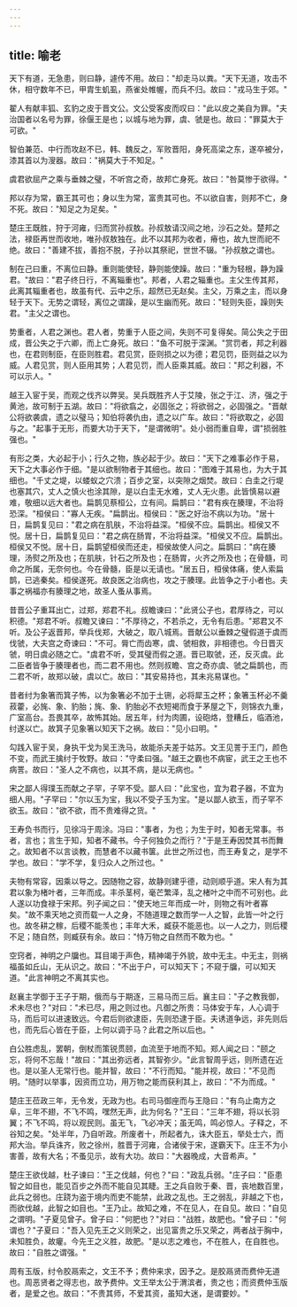 ```yaml
---
---
---
```

title: 喻老
---




天下有道，无急患，则曰静，遽传不用。故曰："却走马以粪。"天下无道，攻击不休，相守数年不已，甲胄生虮虱，燕雀处帷幄，而兵不归。故曰："戎马生于郊。"

翟人有献丰狐、玄豹之皮于晋文公。文公受客皮而叹曰："此以皮之美自为罪。"夫治国者以名号为罪，徐偃王是也；以城与地为罪，虞、虢是也。故曰："罪莫大于可欲。"

智伯兼范、中行而攻赵不已，韩、魏反之，军败晋阳，身死高梁之东，遂卒被分，漆其首以为溲器。故曰："祸莫大于不知足。"

虞君欲屈产之乘与垂棘之璧，不听宫之奇，故邦亡身死。故曰："咎莫惨于欲得。"

邦以存为常，霸王其可也；身以生为常，富贵其可也。不以欲自害，则邦不亡，身不死。故曰："知足之为足矣。"

楚庄王既胜，狩于河雍，归而赏孙叔敖。孙叔敖请汉间之地，沙石之处。楚邦之法，禄臣再世而收地，唯孙叔敖独在。此不以其邦为收者，瘠也，故九世而祀不绝。故曰："善建不拔，善抱不脱，子孙以其祭祀，世世不辍。"孙叔敖之谓也。

制在己曰重，不离位曰静。重则能使轻，静则能使躁。故曰："重为轻根，静为躁君。"故曰："君子终日行，不离辎重也"。邦者，人君之辎重也。主父生传其邦，此离其辎重者也，故虽有代、云中之乐，超然已无赵矣。主父，万乘之主，而以身轻于天下。无势之谓轻，离位之谓躁，是以生幽而死。故曰："轻则失臣，躁则失君。"主父之谓也。

势重者，人君之渊也。君人者，势重于人臣之间，失则不可复得矣。简公失之于田成，晋公失之于六卿，而上亡身死。故曰："鱼不可脱于深渊。"赏罚者，邦之利器也，在君则制臣，在臣则胜君。君见赏，臣则损之以为德；君见罚，臣则益之以为威。人君见赏，则人臣用其势；人君见罚，而人臣乘其威。故曰："邦之利器，不可以示人。"

越王入宦于吴，而观之伐齐以弊吴。吴兵既胜齐人于艾陵，张之于江、济，强之于黄池，故可制于五湖。故曰："将欲翕之，必固张之；将欲弱之，必固强之。"晋献公将欲袭虞，遗之以璧马；知伯将袭仇由，遗之以广车。故曰："将欲取之，必固与之。"起事于无形，而要大功于天下，"是谓微明"。处小弱而重自卑，谓"损弱胜强也。"

有形之类，大必起于小；行久之物，族必起于少。故曰："天下之难事必作于易，天下之大事必作于细。"是以欲制物者于其细也。故曰："图难于其易也，为大于其细也。"千丈之堤，以蝼蚁之穴溃；百步之室，以突隙之烟焚。故曰：白圭之行堤也塞其穴，丈人之慎火也涂其隙，是以白圭无水难，丈人无火患。此皆慎易以避难，敬细以远大者也。扁鹊见蔡桓公，立有间。扁鹊曰："君有疾在腠理，不治将恐深。"桓侯曰："寡人无疾。"扁鹊出。桓侯曰："医之好治不病以为功。"居十日，扁鹊复见曰："君之病在肌肤，不治将益深。"桓侯不应。扁鹊出。桓侯又不悦。居十日，扁鹊复见曰："君之病在肠胃，不治将益深。"桓侯又不应。扁鹊出。桓侯又不悦。居十日，扁鹊望桓侯而还走，桓侯故使人问之。扁鹊曰："病在腠理，汤熨之所及也；在肌肤，针石之所及也；在肠胃，火齐之所及也；在骨髓，司命之所属，无奈何也。今在骨髓，臣是以无请也。"居五日，桓侯体痛，使人索扁鹊，已逃秦矣。桓侯遂死。故良医之治病也，攻之于腠理。此皆争之于小者也。夫事之祸福亦有腠理之地，故圣人蚤从事焉。

昔晋公子重耳出亡，过郑，郑君不礼。叔瞻谏曰："此贤公子也，君厚待之，可以积德。"郑君不听。叔瞻又谏曰："不厚待之，不若杀之，无令有后患。"郑君又不听。及公子返晋邦，举兵伐郑，大破之，取八城焉。晋献公以垂棘之璧假道于虞而伐虢，大夫宫之奇谏曰："不可。脣亡而齿寒，虞、虢相救，非相德也。今日晋灭虢，明日虞必随之亡。"虞君不听，受其璧而假之道。晋已取虢，还，反灭虞。此二臣者皆争于腠理者也，而二君不用也。然则叔瞻、宫之奇亦虞、虢之扁鹊也，而二君不听，故郑以破，虞以亡。故曰："其安易持也，其未兆易谋也。"

昔者纣为象箸而箕子怖，以为象箸必不加于土铏，必将犀玉之杯；象箸玉杯必不羹菽藿，必旄、象、豹胎；旄、象、豹胎必不衣短褐而食于茅屋之下，则锦衣九重，广室高台。吾畏其卒，故怖其始。居五年，纣为肉圃，设砲烙，登糟丘，临酒池，纣遂以亡。故箕子见象箸以知天下之祸。故曰："见小曰明。"

勾践入宦于吴，身执干戈为吴王洗马，故能杀夫差于姑苏。文王见詈于王门，颜色不变，而武王擒纣于牧野。故曰："守柔曰强。"越王之霸也不病宦，武王之王也不病詈。故曰："圣人之不病也，以其不病，是以无病也。"

宋之鄙人得璞玉而献之子罕，子罕不受。鄙人曰："此宝也，宜为君子器，不宜为细人用。"子罕曰："尔以玉为宝，我以不受子玉为宝。"是以鄙人欲玉，而子罕不欲玉。故曰："欲不欲，而不贵难得之货。"

王寿负书而行，见徐冯于周涂。冯曰："事者，为也；为生于时，知者无常事。书者，言也；言生于知，知者不藏书。今子何独负之而行？"于是王寿因焚其书而舞之。故知者不以言谈教，而慧者不以藏书箧。此世之所过也，而王寿复之，是学不学也。故曰："学不学，复归众人之所过也。"

夫物有常容，因乘以导之。因随物之容，故静则建乎德，动则顺乎道。宋人有为其君以象为楮叶者，三年而成。丰杀茎柯，毫芒繁泽，乱之楮叶之中而不可别也。此人遂以功食禄于宋邦。列子闻之曰："使天地三年而成一叶，则物之有叶者寡矣。"故不乘天地之资而载一人之身，不随道理之数而学一人之智，此皆一叶之行也。故冬耕之稼，后稷不能羡也；丰年大禾，臧获不能恶也。以一人之力，则后稷不足；随自然，则臧获有余。故曰："恃万物之自然而不敢为也。"

空窍者，神明之户牖也。耳目竭于声色，精神竭于外貌，故中无主。中无主，则祸福虽如丘山，无从识之。故曰："不出于户，可以知天下；不窥于牖，可以知天道。"此言神明之不离其实也。

赵襄主学御于王子于期，俄而与于期逐，三易马而三后。襄主曰："子之教我御，术未尽也？"对曰："术已尽，用之则过也。凡御之所贵：马体安于车，人心调于马，而后可以进速致远。今君后则欲逮臣，先则恐逮于臣。夫诱道争远，非先则后也，而先后心皆在于臣，上何以调于马？此君之所以后也。"

白公胜虑乱，罢朝，倒杖而策锐贯颐，血流至于地而不知。郑人闻之曰："颐之忘，将何不忘哉！"故曰："其出弥远者，其智弥少。"此言智周乎远，则所遗在近也。是以圣人无常行也。能并智，故曰："不行而知。"能并视，故曰："不见而明。"随时以举事，因资而立功，用万物之能而获利其上，故曰："不为而成。"

楚庄王莅政三年，无令发，无政为也。右司马御座而与王隐曰："有鸟止南方之阜，三年不翅，不飞不鸣，嘿然无声，此为何名？"王曰："三年不翅，将以长羽翼；不飞不鸣，将以观民则。虽无飞，飞必冲天；虽无鸣，鸣必惊人。子释之，不谷知之矣。"处半年，乃自听政。所废者十，所起者九，诛大臣五，举处士六，而邦大治。举兵诛齐，败之徐州，胜晋于河雍，合诸侯于宋，遂霸天下。庄王不为小害善，故有大名；不蚤见示，故有大功。故曰："大器晚成，大音希声。"

楚庄王欲伐越，杜子谏曰："王之伐越，何也？"曰："政乱兵弱。"庄子曰："臣患智之如目也，能见百步之外而不能自见其睫。王之兵自败于秦、晋，丧地数百里，此兵之弱也。庄跷为盗于境内而吏不能禁，此政之乱也。王之弱乱，非越之下也，而欲伐越，此智之如目也。"王乃止。故知之难，不在见人，在自见。故曰："自见之谓明。"子夏见曾子。曾子曰："何肥也？"对曰："战胜，故肥也。"曾子曰："何谓也？"子夏曰："吾入见先王之义则荣之，出见富贵之乐又荣之，两者战于胸中，未知胜负，故癯。今先王之义胜，故肥。"是以志之难也，不在胜人，在自胜也。故曰："自胜之谓强。"

周有玉版，纣令胶鬲索之，文王不予；费仲来求，因予之。是胶鬲贤而费仲无道也。周恶贤者之得志也，故予费仲。文王举太公于渭滨者，贵之也；而资费仲玉版者，是爱之也。故曰："不贵其师，不爱其资，虽知大迷，是谓要妙。"